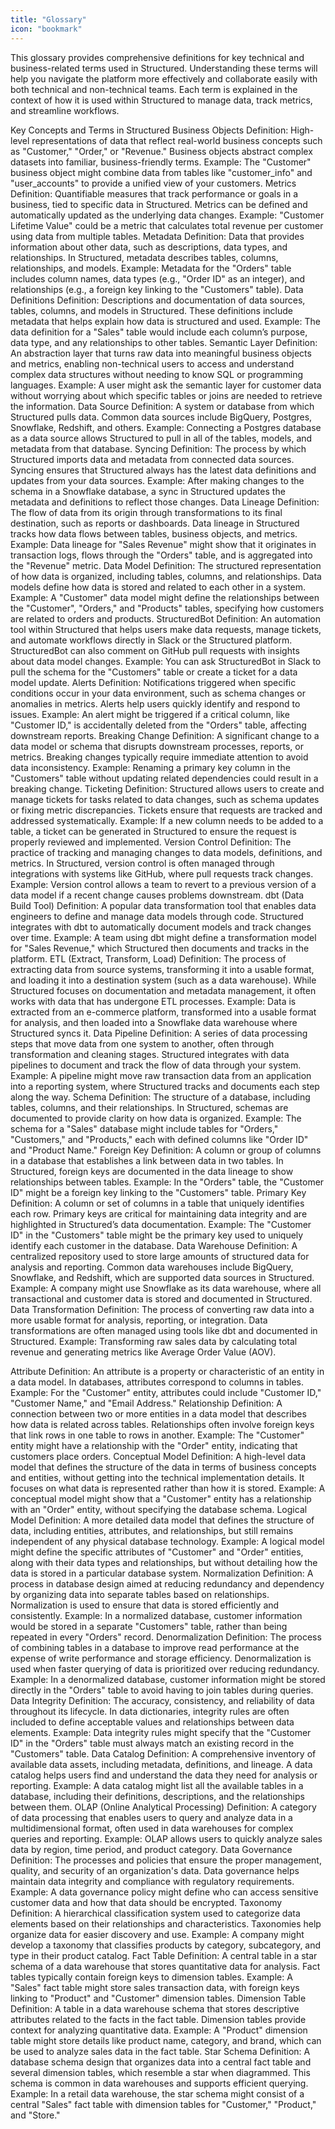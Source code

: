 ```yaml
---
title: "Glossary"
icon: "bookmark"
---
```


This glossary provides comprehensive definitions for key technical and business-related terms used in Structured. Understanding these terms will help you navigate the platform more effectively and collaborate easily with both technical and non-technical teams. Each term is explained in the context of how it is used within Structured to manage data, track metrics, and streamline workflows.

Key Concepts and Terms in Structured
Business Objects
Definition: High-level representations of data that reflect real-world business concepts such as "Customer," "Order," or "Revenue." Business objects abstract complex datasets into familiar, business-friendly terms.
Example: The "Customer" business object might combine data from tables like "customer_info" and "user_accounts" to provide a unified view of your customers.
Metrics
Definition: Quantifiable measures that track performance or goals in a business, tied to specific data in Structured. Metrics can be defined and automatically updated as the underlying data changes.
Example: "Customer Lifetime Value" could be a metric that calculates total revenue per customer using data from multiple tables.
Metadata
Definition: Data that provides information about other data, such as descriptions, data types, and relationships. In Structured, metadata describes tables, columns, relationships, and models.
Example: Metadata for the "Orders" table includes column names, data types (e.g., "Order ID" as an integer), and relationships (e.g., a foreign key linking to the "Customers" table).
Data Definitions
Definition: Descriptions and documentation of data sources, tables, columns, and models in Structured. These definitions include metadata that helps explain how data is structured and used.
Example: The data definition for a "Sales" table would include each column’s purpose, data type, and any relationships to other tables.
Semantic Layer
Definition: An abstraction layer that turns raw data into meaningful business objects and metrics, enabling non-technical users to access and understand complex data structures without needing to know SQL or programming languages.
Example: A user might ask the semantic layer for customer data without worrying about which specific tables or joins are needed to retrieve the information.
Data Source
Definition: A system or database from which Structured pulls data. Common data sources include BigQuery, Postgres, Snowflake, Redshift, and others.
Example: Connecting a Postgres database as a data source allows Structured to pull in all of the tables, models, and metadata from that database.
Syncing
Definition: The process by which Structured imports data and metadata from connected data sources. Syncing ensures that Structured always has the latest data definitions and updates from your data sources.
Example: After making changes to the schema in a Snowflake database, a sync in Structured updates the metadata and definitions to reflect those changes.
Data Lineage
Definition: The flow of data from its origin through transformations to its final destination, such as reports or dashboards. Data lineage in Structured tracks how data flows between tables, business objects, and metrics.
Example: Data lineage for "Sales Revenue" might show that it originates in transaction logs, flows through the "Orders" table, and is aggregated into the "Revenue" metric.
Data Model
Definition: The structured representation of how data is organized, including tables, columns, and relationships. Data models define how data is stored and related to each other in a system.
Example: A "Customer" data model might define the relationships between the "Customer", "Orders," and "Products" tables, specifying how customers are related to orders and products.
StructuredBot
Definition: An automation tool within Structured that helps users make data requests, manage tickets, and automate workflows directly in Slack or the Structured platform. StructuredBot can also comment on GitHub pull requests with insights about data model changes.
Example: You can ask StructuredBot in Slack to pull the schema for the "Customers" table or create a ticket for a data model update.
Alerts
Definition: Notifications triggered when specific conditions occur in your data environment, such as schema changes or anomalies in metrics. Alerts help users quickly identify and respond to issues.
Example: An alert might be triggered if a critical column, like "Customer ID," is accidentally deleted from the "Orders" table, affecting downstream reports.
Breaking Change
Definition: A significant change to a data model or schema that disrupts downstream processes, reports, or metrics. Breaking changes typically require immediate attention to avoid data inconsistency.
Example: Renaming a primary key column in the "Customers" table without updating related dependencies could result in a breaking change.
Ticketing
Definition: Structured allows users to create and manage tickets for tasks related to data changes, such as schema updates or fixing metric discrepancies. Tickets ensure that requests are tracked and addressed systematically.
Example: If a new column needs to be added to a table, a ticket can be generated in Structured to ensure the request is properly reviewed and implemented.
Version Control
Definition: The practice of tracking and managing changes to data models, definitions, and metrics. In Structured, version control is often managed through integrations with systems like GitHub, where pull requests track changes.
Example: Version control allows a team to revert to a previous version of a data model if a recent change causes problems downstream.
dbt (Data Build Tool)
Definition: A popular data transformation tool that enables data engineers to define and manage data models through code. Structured integrates with dbt to automatically document models and track changes over time.
Example: A team using dbt might define a transformation model for "Sales Revenue," which Structured then documents and tracks in the platform.
ETL (Extract, Transform, Load)
Definition: The process of extracting data from source systems, transforming it into a usable format, and loading it into a destination system (such as a data warehouse). While Structured focuses on documentation and metadata management, it often works with data that has undergone ETL processes.
Example: Data is extracted from an e-commerce platform, transformed into a usable format for analysis, and then loaded into a Snowflake data warehouse where Structured syncs it.
Data Pipeline
Definition: A series of data processing steps that move data from one system to another, often through transformation and cleaning stages. Structured integrates with data pipelines to document and track the flow of data through your system.
Example: A pipeline might move raw transaction data from an application into a reporting system, where Structured tracks and documents each step along the way.
Schema
Definition: The structure of a database, including tables, columns, and their relationships. In Structured, schemas are documented to provide clarity on how data is organized.
Example: The schema for a "Sales" database might include tables for "Orders," "Customers," and "Products," each with defined columns like "Order ID" and "Product Name."
Foreign Key
Definition: A column or group of columns in a database that establishes a link between data in two tables. In Structured, foreign keys are documented in the data lineage to show relationships between tables.
Example: In the "Orders" table, the "Customer ID" might be a foreign key linking to the "Customers" table.
Primary Key
Definition: A column or set of columns in a table that uniquely identifies each row. Primary keys are critical for maintaining data integrity and are highlighted in Structured’s data documentation.
Example: The "Customer ID" in the "Customers" table might be the primary key used to uniquely identify each customer in the database.
Data Warehouse
Definition: A centralized repository used to store large amounts of structured data for analysis and reporting. Common data warehouses include BigQuery, Snowflake, and Redshift, which are supported data sources in Structured.
Example: A company might use Snowflake as its data warehouse, where all transactional and customer data is stored and documented in Structured.
Data Transformation
Definition: The process of converting raw data into a more usable format for analysis, reporting, or integration. Data transformations are often managed using tools like dbt and documented in Structured.
Example: Transforming raw sales data by calculating total revenue and generating metrics like Average Order Value (AOV).

Attribute
Definition: An attribute is a property or characteristic of an entity in a data model. In databases, attributes correspond to columns in tables.
Example: For the "Customer" entity, attributes could include "Customer ID," "Customer Name," and "Email Address."
Relationship
Definition: A connection between two or more entities in a data model that describes how data is related across tables. Relationships often involve foreign keys that link rows in one table to rows in another.
Example: The "Customer" entity might have a relationship with the "Order" entity, indicating that customers place orders.
Conceptual Model
Definition: A high-level data model that defines the structure of the data in terms of business concepts and entities, without getting into the technical implementation details. It focuses on what data is represented rather than how it is stored.
Example: A conceptual model might show that a "Customer" entity has a relationship with an "Order" entity, without specifying the database schema.
Logical Model
Definition: A more detailed data model that defines the structure of data, including entities, attributes, and relationships, but still remains independent of any physical database technology.
Example: A logical model might define the specific attributes of "Customer" and "Order" entities, along with their data types and relationships, but without detailing how the data is stored in a particular database system.
Normalization
Definition: A process in database design aimed at reducing redundancy and dependency by organizing data into separate tables based on relationships. Normalization is used to ensure that data is stored efficiently and consistently.
Example: In a normalized database, customer information would be stored in a separate "Customers" table, rather than being repeated in every "Orders" record.
Denormalization
Definition: The process of combining tables in a database to improve read performance at the expense of write performance and storage efficiency. Denormalization is used when faster querying of data is prioritized over reducing redundancy.
Example: In a denormalized database, customer information might be stored directly in the "Orders" table to avoid having to join tables during queries.
Data Integrity
Definition: The accuracy, consistency, and reliability of data throughout its lifecycle. In data dictionaries, integrity rules are often included to define acceptable values and relationships between data elements.
Example: Data integrity rules might specify that the "Customer ID" in the "Orders" table must always match an existing record in the "Customers" table.
Data Catalog
Definition: A comprehensive inventory of available data assets, including metadata, definitions, and lineage. A data catalog helps users find and understand the data they need for analysis or reporting.
Example: A data catalog might list all the available tables in a database, including their definitions, descriptions, and the relationships between them.
OLAP (Online Analytical Processing)
Definition: A category of data processing that enables users to query and analyze data in a multidimensional format, often used in data warehouses for complex queries and reporting.
Example: OLAP allows users to quickly analyze sales data by region, time period, and product category.
Data Governance
Definition: The processes and policies that ensure the proper management, quality, and security of an organization's data. Data governance helps maintain data integrity and compliance with regulatory requirements.
Example: A data governance policy might define who can access sensitive customer data and how that data should be encrypted.
Taxonomy
Definition: A hierarchical classification system used to categorize data elements based on their relationships and characteristics. Taxonomies help organize data for easier discovery and use.
Example: A company might develop a taxonomy that classifies products by category, subcategory, and type in their product catalog.
Fact Table
Definition: A central table in a star schema of a data warehouse that stores quantitative data for analysis. Fact tables typically contain foreign keys to dimension tables.
Example: A "Sales" fact table might store sales transaction data, with foreign keys linking to "Product" and "Customer" dimension tables.
Dimension Table
Definition: A table in a data warehouse schema that stores descriptive attributes related to the facts in the fact table. Dimension tables provide context for analyzing quantitative data.
Example: A "Product" dimension table might store details like product name, category, and brand, which can be used to analyze sales data in the fact table.
Star Schema
Definition: A database schema design that organizes data into a central fact table and several dimension tables, which resemble a star when diagrammed. This schema is common in data warehouses and supports efficient querying.
Example: In a retail data warehouse, the star schema might consist of a central "Sales" fact table with dimension tables for "Customer," "Product," and "Store."
